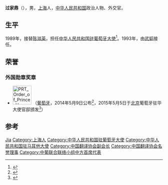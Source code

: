 '''过家鼎'''（{{bd|1931年|6月|2016年|6月12日}}），男，[[上海|上海]]人，[[中华人民共和国|中华人民共和国]]政治人物、外交官。

== 生平 ==
1989年，接替[[陈滋英|陈滋英]]，担任[[中国驻葡萄牙大使列表|中华人民共和国驻葡萄牙大使]]<ref>{{cite web|author=中华人民共和国外交部|title=中国驻葡萄牙历任大使|url=http://www.mfa.gov.cn/chn/pds/ziliao/wjrw/2167/2172/t9259.htm|publisher=中华人民共和国外交部|accessdate=2012-03-07}}</ref>。1993年，由[[武韬|武韬]]接任。

==荣誉==
===外国勋章奖章===
* [[File:PRT_Order_of_Prince_Henry_-_Grand_Cross_BAR.png|60px]] {{link-pt|恩里克王子大十字勋章|Ordem do Infante D. Henrique}}（[[葡萄牙|葡萄牙]]，2014年5月9日公布<ref>{{pt}}{{cite web |url=http://www.ordens.presidencia.pt/?idc=154&list=1&pos=50#list |title=ENTIDADES ESTRANGEIRAS AGRACIADAS COM ORDENS PORTUGUESAS |publisher=Presidência da República Portuguesa |date= |accessdate=2020-12-25 |archive-date=2021-01-18 |archive-url=https://web.archive.org/web/20210118130557/https://www.ordens.presidencia.pt/?idc=154&list=1&pos=50#list |dead-url=no }}</ref>，2015年5月5日于[[北京市|北京]]葡萄牙驻华大使官邸颁发<ref>{{cite web |url=http://www.xinhuanet.com/world/2015-05/05/c_127768558.htm |title=五位中国人分获葡萄牙恩里克王子勋章和功绩勋章 |publisher=新华网 |date=2015-05-05 |accessdate=2020-12-25}}</ref>）

== 参考 ==
{{reflist}}

{{start box}}
{{s-dip}}
{{succession box|[[華人琴|華人琴]]|[[梅平|梅平]]|[[中國駐馬耳他大使列表|中華人民共和國駐馬耳他大使]]|1986年11月－1989年9月}}
{{succession box|[[陈滋英|陈滋英]]|[[武韬|武韬]]|[[中国驻葡萄牙大使列表|中华人民共和国驻葡萄牙大使]]|1989年8月-1993年1月}}
{{end box}}

{{中国政治人物小作品}}
{{Navboxes 
| title  = 过家鼎在[[中国翻译协会|中国翻译协会]]的职务
| list1  =
{{中国翻译工作者协会第四届全国理事会}}
{{中国翻译协会第五届全国理事会}}
{{中国翻译协会第六届理事会}}
}}

{{Authority control}}
{{DEFAULTSORT:Guo过}}
[[Category:过姓|Jia]]
[[Category:上海人|Category:上海人]]
[[Category:中华人民共和国驻葡萄牙大使|Category:中华人民共和国驻葡萄牙大使]]
[[Category:中华人民共和国驻马耳他大使|Category:中华人民共和国驻马耳他大使]]
[[Category:中国翻译协会副会长|Category:中国翻译协会副会长]]
[[Category:中国翻译协会名誉理事|Category:中国翻译协会名誉理事]]
[[Category:中葡联合联络小组中方首席代表|Category:中葡联合联络小组中方首席代表]]